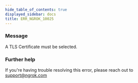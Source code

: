 ```yaml
---
hide_table_of_contents: true
displayed_sidebar: docs
title: ERR_NGROK_10025
---
```




### Message

A TLS Certificate must be selected.

<ErrorDetails error="err_ngrok_10025" />

### Further help

If you're having trouble resolving this error, please reach out to [support@ngrok.com](mailto:support@ngrok.com?subject=Help%20with%20ERR_NGROK_10025)
